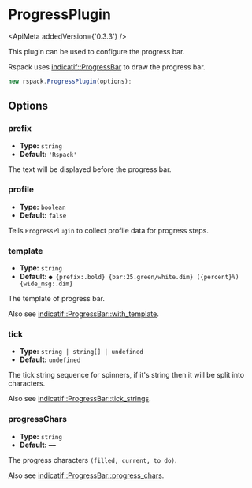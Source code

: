 
# ProgressPlugin

<ApiMeta addedVersion={'0.3.3'} />

This plugin can be used to configure the progress bar.

Rspack uses [indicatif::ProgressBar](https://github.com/console-rs/indicatif) to draw the progress bar.

```js
new rspack.ProgressPlugin(options);
```

## Options

### prefix

- **Type:** `string`
- **Default:** `'Rspack'`

The text will be displayed before the progress bar.

### profile

- **Type:** `boolean`
- **Default:** `false`

Tells `ProgressPlugin` to collect profile data for progress steps.

### template

- **Type:** `string`
- **Default:** `● {prefix:.bold} {bar:25.green/white.dim} ({percent}%) {wide_msg:.dim}`

The template of progress bar.

Also see [indicatif::ProgressBar::with_template](https://docs.rs/indicatif/latest/indicatif/style/struct.ProgressStyle.html#method.with_template).

### tick

- **Type:** `string | string[] | undefined`
- **Default:** `undefined`

The tick string sequence for spinners, if it's string then it will be split into characters.

Also see [indicatif::ProgressBar::tick_strings](https://docs.rs/indicatif/latest/indicatif/style/struct.ProgressStyle.html#method.tick_strings).

### progressChars

- **Type:** `string`
- **Default:** `━━`

The progress characters `(filled, current, to do)`.

Also see [indicatif::ProgressBar::progress_chars](https://docs.rs/indicatif/latest/indicatif/style/struct.ProgressStyle.html#method.progress_chars).

